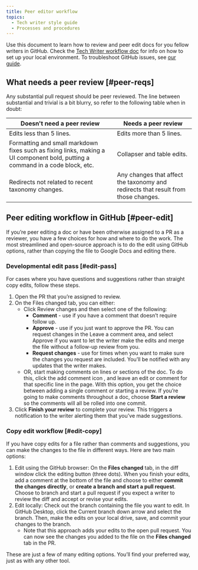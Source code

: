 ```yaml
---
title: Peer editor workflow
topics:
  - Tech writer style guide
  - Processes and procedures
---
```


Use this document to learn how to review and peer edit docs for you fellow writers in GitHub. Check the [Tech Writer workflow doc](/docs/style-guide/writer-workflow/tech-writer-workflow/) for info on how to set up your local environment. To troubleshoot GitHub issues, see [our guide](/docs/style-guide/writer-workflow/github-troubleshooting/).

## What needs a peer review [#peer-reqs]

Any substantial pull request should be peer reviewed. The line between substantial and trivial is a bit blurry, so refer to the following table when in doubt:

<table>
<thead>
<tr>
<th style={{ width: "200px" }}>
Doesn't need a peer review
</th>
<th>
Needs a peer review
</th>
</tr>
</thead>
<tbody>
<tr>
<td>
Edits less than 5 lines.
</td>
<td>
Edits more than 5 lines.
</td>
</tr>
<tr>
<td>
Formatting and small markdown fixes such as fixing links, making a UI component bold, putting a command in a code block, etc.
</td>
<td>
Collapser and table edits.
</td>
</tr>
<tr>
<td>
Redirects not related to recent taxonomy changes.
</td>
<td>
Any changes that affect the taxonomy and redirects that result from those changes.
</td>
</tr>
</tbody>
</table>

## Peer editing workflow in GitHub [#peer-edit]

If you’re peer editing a doc or have been otherwise assigned to a PR as a reviewer, you have a few choices for how and where to do the work.  The most streamlined and open-source approach is to do the edit using GitHub options, rather than copying the file to Google Docs and editing there. 

### Developmental edit pass [#edit-pass]

For cases where you have questions and suggestions rather than straight copy edits, follow these steps.

1. Open the PR that you’re assigned to review.
2. On the Files changed tab, you can either:
    - Click Review changes and then select one of the following:
      - **Comment** - use if you have a comment that doesn’t require follow up.
      - **Approve** - use if you just want to approve the PR. You can request changes in the Leave a comment area, and select Approve if you want to let the writer make the edits and merge the file without a follow-up review from you.
      - **Request changes** - use for times when you want to make sure the changes you request are included. You’ll be notified with any updates that the writer makes. 
    - OR, start making comments on lines or sections of the doc. To do this, click the add comment icon , and leave an edit or comment for that specific line in the page. With this option, you get the choice between adding a single comment or starting a review. If you’re going to make comments throughout a doc, choose **Start a review** so the comments will all be rolled into one commit.
3. Click **Finish your review** to complete your review. This triggers a notification to the writer alerting them that you’ve made suggestions. 

### Copy edit workflow [#edit-copy]

If you have copy edits for a file rather than comments and suggestions, you can make the changes to the file in different ways. Here are two main options:

1. Edit using the GitHub browser: On the **Files changed** tab, in the diff window click the editing button (three dots). When you finish your edits, add a comment at the bottom of the file and choose to either **commit the changes directly**, or **create a branch and start a pull request**. Choose to branch and start a pull request if you expect a writer to review the diff and accept or revise your edits.
2. Edit locally: Check out the branch containing the file you want to edit. In GitHub Desktop, click the Current branch down arrow and select the branch. Then, make the edits on your local drive, save, and commit your changes to the branch. 
    - Note that this approach adds your edits to the open pull request. You can now see the changes you added to the file on the **Files changed** tab in the PR.

These are just a few of many editing options. You’ll find your preferred way, just as with any other tool.  





